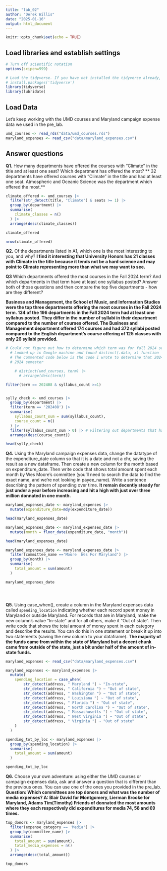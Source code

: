 ```yaml
---
title: "lab_02"
author: "Derek Willis"
date: "2025-01-16"
output: html_document
---
```


```r
knitr::opts_chunk$set(echo = TRUE)
```

## Load libraries and establish settings

```r
# Turn off scientific notation
options(scipen=999)

# Load the tidyverse. If you have not installed the tidyverse already, remove the # from the next line and run it first.  
# install.packages('tidyverse')
library(tidyverse)
library(lubridate)
```

## Load Data

Let's keep working with the UMD courses and Maryland campaign expense data we used in the pre_lab.

```r
umd_courses <- read_rds("data/umd_courses.rds")
maryland_expenses <- read_csv("data/maryland_expenses.csv")
```

## Answer questions

**Q1.** How many departments have offered the courses with "Climate" in the title and at least one seat? Which department has offered the most? ** 32 departments have offered courses with "Climate" in the title and had at least one seat. Atmospheric and Oceanic Science was the department which offered the most.**

```r
climate_offered <- umd_courses |>
  filter(str_detect(title, "Climate") & seats >= 1) |>
  group_by(department) |>
  summarise(
    climate_classes = n()
  ) |>
  arrange(desc(climate_classes))

climate_offered

nrow(climate_offered)

```

**Q2.** Of the departments listed in A1, which one is the most interesting to you, and why? **I find it interesting that University Honors has 21 classes with Climate in the title because it tends not be a hard science and may point to Climate representing more than what we may want to see.**

**Q3** Which departments offered the most courses in the Fall 2024 term? And which departments in that term have at least one syllabus posted? Answer both of those questions and then compare the top five departments - how are they different?

**Business and Management, the School of Music, and Information Studies	were the top three departments offering the most courses in the Fall 2024 term. 134 of the 196 departments in the Fall 2024 term had at least one syllabus posted. They differ in the number of syllabi in their department compared to the number of courses offered. The Business and Management department offered 174 courses and had 372 syllabi posted compared to the English department's course offering of 125 classes with only 26 syllabi provided.**

```r

# Could not figure out how to determine which term was for fall 2024 so . . .
  # Looked up in Google machine and found distinct(.data, x) function
  # The commented code below is the code I wrote to determine that 202408 is the fall 
  # 2024 semester

    # distinct(umd_courses, term) |>
      # arrange(desc(term))

filter(term == 202408 & syllabus_count >=1)


sylly_check <- umd_courses |>
  group_by(department) |>
  filter(term == '202408') |>
  summarise(
    syllabus_count_sum = sum(syllabus_count),
    course_count = n()
  ) |>
  filter(syllabus_count_sum > 0) |> # Filtering out departments that had less than 1 syllabus                                       count
  arrange(desc(course_count))

head(sylly_check)
```

**Q4.** Using the Maryland campaign expenses data, change the datatype of the expenditure_date column so that it is a date and not a chr, saving the result as a new dataframe. Then create a new column for the month based on expenditure_date. Then write code that shows total amount spent each month by Wes Moore's committee (you'll need to search the data to find the exact name, and we're not looking in payee_name). Write a sentence describing the pattern of spending over time. 
**It remain decently steady for just under a year before increasing and hit a high with just over three million donnated in one month.**

```r

maryland_expenses_date <- maryland_expenses |>
  mutate(expenditure_date=mdy(expenditure_date))

head(maryland_expenses_date)

maryland_expenses_date <- maryland_expenses_date |>
  mutate(month = floor_date(expenditure_date, "month"))

head(maryland_expenses_date)

maryland_expenses_date <- maryland_expenses_date |>
  filter(committee_name =='Moore  Wes For Maryland') |>
  group_by(month) |>
  summarise(
    total_amount = sum(amount)
  )

maryland_expenses_date





```

**Q5.** Using case_when(), create a column in the Maryland expenses data called `spending_location` indicating whether each record spent money in Maryland or outside Maryland. For records that are in Maryland, make the new column's value "In-state" and for all others, make it "Out of state". Then write code that shows the total amount of money spent in each category and describe the results. You can do this in one statement or break it up into two statements (saving the new column to your dataframe). **The majority of the funds came from within the state of Maryland but a decent chunk came from outside of the state, just a bit under half of the amount of in-state funds.**

```r

maryland_expenses <- read_csv("data/maryland_expenses.csv")

maryland_expenses <- maryland_expenses |>
  mutate(
    spending_location = case_when(
        str_detect(address, " Maryland ") ~ "In-state",
        str_detect(address, " California ") ~ "Out of state",
        str_detect(address, " Washington ") ~ "Out of state",
        str_detect(address, " Louisiana ") ~ "Out of state",
        str_detect(address, " Florida ") ~ "Out of state",
        str_detect(address, " North Carolina ") ~ "Out of state",
        str_detect(address, " Massachusetts ") ~ "Out of state",
        str_detect(address, " West Virginia ") ~ "Out of state",
        str_detect(address, " Virginia ") ~ "Out of state"
    )
  ) 

spending_tot_by_loc <- maryland_expenses |>
  group_by(spending_location) |>
  summarise(
    total_amount = sum(amount)
  )

spending_tot_by_loc

```

**Q6.** Choose your own adventure: using either the UMD courses or campaign expenses data, ask and answer a question that is different than the previous ones. You can use one of the ones you provided in the pre_lab. **Question: Which committees are top donors and what was the number of media expenses? A: Blair David for Montgomery, Lierman Brooke for Maryland, Adams Tim(Timothy) Friends of donnated the most amounts where they each respectively did expenditures for media 74, 58 and 69 times. **

```r

top_donors <- maryland_expenses |>
  filter(expense_category == 'Media') |>
  group_by(committee_name) |>
  summarise(
    total_amount = sum(amount),
    total_media_expenses = n()
  ) |>
  arrange(desc(total_amount))

top_donors

```
